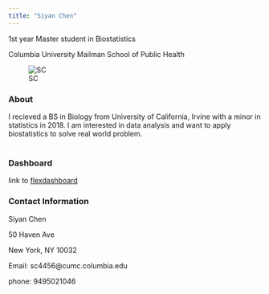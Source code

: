 ```yaml
---
title: "Siyan Chen"
---
```

<link rel="stylesheet" href="styles.css" type="text/css">
<link rel="stylesheet" href="academicons/css/academicons.min.css"/>
<link rel="apple-touch-icon" href="/images/JG_transparent.png" >



1st year Master student in Biostatistics

Columbia University Mailman School of Public Health 

![SC](./image/siyan.jpg)


### About
I recieved a BS in Biology from University of California, Irvine with a minor in statistics in 2018. I am interested in data analysis and want to apply biostatistics to solve real world problem. 
<br>
<br>

### Dashboard
link to [flexdashboard](dashboard_template.html)

### Contact Information

Siyan Chen

50 Haven Ave

New York, NY 10032

Email: sc4456@cumc.columbia.edu

phone: 9495021046

